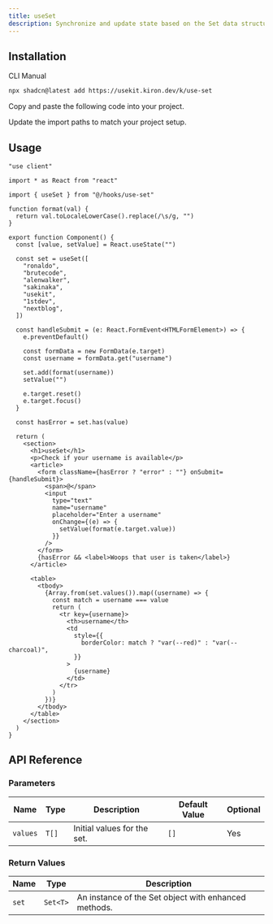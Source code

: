 ```yaml
---
title: useSet
description: Synchronize and update state based on the Set data structure with useSet.
---
```


## Installation

<CodeTabs>

<TabsList>
  <TabsTrigger value="cli">CLI</TabsTrigger>
  <TabsTrigger value="manual">Manual</TabsTrigger>
</TabsList>

<TabsContent value="cli">

```bash
npx shadcn@latest add https://usekit.kiron.dev/k/use-set
```

</TabsContent>

<TabsContent value="manual">

<Steps>

<Step>Copy and paste the following code into your project.</Step>

<ComponentSource name="use-set" />

<Step>Update the import paths to match your project setup.</Step>

</Steps>

</TabsContent>

</CodeTabs>

## Usage

```tsx {5, 14-22}
"use client"

import * as React from "react"

import { useSet } from "@/hooks/use-set"

function format(val) {
  return val.toLocaleLowerCase().replace(/\s/g, "")
}

export function Component() {
  const [value, setValue] = React.useState("")

  const set = useSet([
    "ronaldo",
    "brutecode",
    "alenwalker",
    "sakinaka",
    "usekit",
    "1stdev",
    "nextblog",
  ])

  const handleSubmit = (e: React.FormEvent<HTMLFormElement>) => {
    e.preventDefault()

    const formData = new FormData(e.target)
    const username = formData.get("username")

    set.add(format(username))
    setValue("")

    e.target.reset()
    e.target.focus()
  }

  const hasError = set.has(value)

  return (
    <section>
      <h1>useSet</h1>
      <p>Check if your username is available</p>
      <article>
        <form className={hasError ? "error" : ""} onSubmit={handleSubmit}>
          <span>@</span>
          <input
            type="text"
            name="username"
            placeholder="Enter a username"
            onChange={(e) => {
              setValue(format(e.target.value))
            }}
          />
        </form>
        {hasError && <label>Woops that user is taken</label>}
      </article>

      <table>
        <tbody>
          {Array.from(set.values()).map((username) => {
            const match = username === value
            return (
              <tr key={username}>
                <th>username</th>
                <td
                  style={{
                    borderColor: match ? "var(--red)" : "var(--charcoal)",
                  }}
                >
                  {username}
                </td>
              </tr>
            )
          })}
        </tbody>
      </table>
    </section>
  )
}
```

## API Reference

### Parameters

| Name     | Type  | Description                 | Default Value | Optional |
| -------- | ----- | --------------------------- | ------------- | -------- |
| `values` | `T[]` | Initial values for the set. | `[]`          | Yes      |

### Return Values

| Name  | Type     | Description                                          |
| ----- | -------- | ---------------------------------------------------- |
| `set` | `Set<T>` | An instance of the Set object with enhanced methods. |
